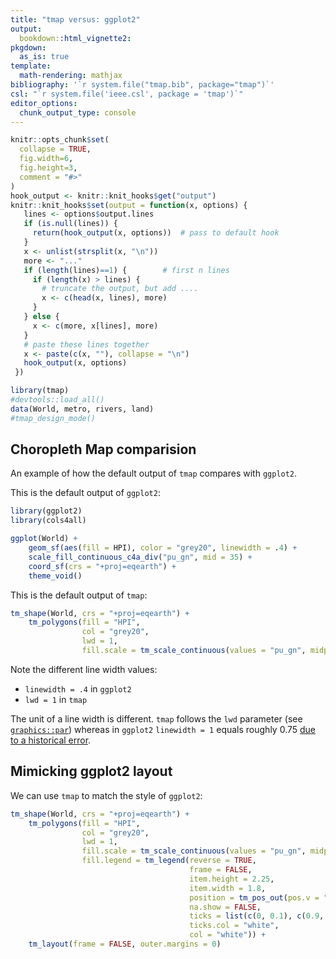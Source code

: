 ```yaml
---
title: "tmap versus: ggplot2"
output: 
  bookdown::html_vignette2:
pkgdown:
  as_is: true
template:
  math-rendering: mathjax
bibliography: '`r system.file("tmap.bib", package="tmap")`'
csl: "`r system.file('ieee.csl', package = 'tmap')`"
editor_options: 
  chunk_output_type: console
---
```


```r
knitr::opts_chunk$set(
  collapse = TRUE,
  fig.width=6, 
  fig.height=3,
  comment = "#>"
)
hook_output <- knitr::knit_hooks$get("output")
knitr::knit_hooks$set(output = function(x, options) {
   lines <- options$output.lines
   if (is.null(lines)) {
     return(hook_output(x, options))  # pass to default hook
   }
   x <- unlist(strsplit(x, "\n"))
   more <- "..."
   if (length(lines)==1) {        # first n lines
     if (length(x) > lines) {
       # truncate the output, but add ....
       x <- c(head(x, lines), more)
     }
   } else {
     x <- c(more, x[lines], more)
   }
   # paste these lines together
   x <- paste(c(x, ""), collapse = "\n")
   hook_output(x, options)
 })

```


```r
library(tmap)
#devtools::load_all()
data(World, metro, rivers, land)
#tmap_design_mode()
```

## Choropleth Map comparision

An example of how the default output of `tmap` compares with `ggplot2`. 

This is the default output of `ggplot2`:

```r
library(ggplot2)
library(cols4all)

ggplot(World) +
	geom_sf(aes(fill = HPI), color = "grey20", linewidth = .4) +
	scale_fill_continuous_c4a_div("pu_gn", mid = 35) +
	coord_sf(crs = "+proj=eqearth") +
	theme_void()
```


This is the default output of `tmap`:

```r
tm_shape(World, crs = "+proj=eqearth") +
	tm_polygons(fill = "HPI",
				col = "grey20",
				lwd = 1,
				fill.scale = tm_scale_continuous(values = "pu_gn", midpoint = 35))
```

Note the different line width values: 

- `linewidth = .4` in `ggplot2`
- `lwd = 1` in `tmap`

The unit of a line width is different. `tmap` follows the `lwd` parameter (see [`graphics::par`](https://www.rdocumentation.org/packages/graphics/versions/3.6.2/topics/par)) whereas in `ggplot2` `linewidth = 1` equals roughly 0.75 [due to a historical error](https://ggplot2.tidyverse.org/articles/ggplot2-specs.html#linewidth). 


## Mimicking ggplot2 layout

We can use `tmap` to match the style of `ggplot2`:

```r
tm_shape(World, crs = "+proj=eqearth") +
	tm_polygons(fill = "HPI",
				col = "grey20",
				lwd = 1,
				fill.scale = tm_scale_continuous(values = "pu_gn", midpoint = 35),
				fill.legend = tm_legend(reverse = TRUE, 
										frame = FALSE, 
										item.height = 2.25, 
										item.width = 1.8, 
										position = tm_pos_out(pos.v = "center"), 
										na.show = FALSE, 
										ticks = list(c(0, 0.1), c(0.9, 1)), 
										ticks.col = "white", 
										col = "white")) +
	tm_layout(frame = FALSE, outer.margins = 0)
```


